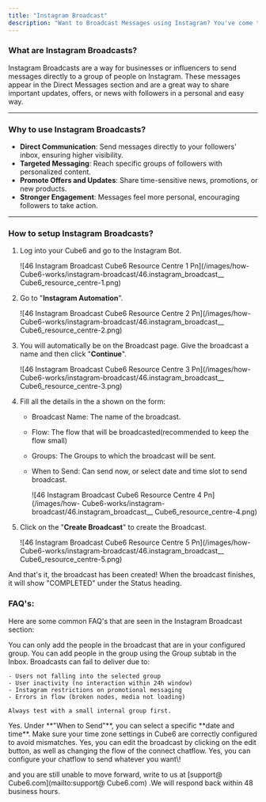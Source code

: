 ```yaml
---
title: "Instagram Broadcast"
description: "Want to Broadcast Messages using Instagram? You've come to the right spot."
---
```


### **What are Instagram Broadcasts?**

Instagram Broadcasts are a way for businesses or influencers to send messages directly to a group of people on Instagram. These messages appear in the Direct Messages section and are a great way to share important updates, offers, or news with followers in a personal and easy way.

---

### **Why to use Instagram Broadcasts?**

- **Direct Communication**: Send messages directly to your followers' inbox, ensuring higher visibility.
- **Targeted Messaging**: Reach specific groups of followers with personalized content.
- **Promote Offers and Updates**: Share time-sensitive news, promotions, or new products.
- **Stronger Engagement**: Messages feel more personal, encouraging followers to take action.

---

### **How to setup Instagram Broadcasts?**

1. Log into your  Cube6 and go to the Instagram Bot.

   ![46 Instagram Broadcast  Cube6 Resource Centre 1 Pn](/images/how- Cube6-works/instagram-broadcast/46.instagram_broadcast__ Cube6_resource_centre-1.png)
2. Go to "**Instagram Automation**".

   ![46 Instagram Broadcast  Cube6 Resource Centre 2 Pn](/images/how- Cube6-works/instagram-broadcast/46.instagram_broadcast__ Cube6_resource_centre-2.png)
3. You will automatically be on the Broadcast page. Give the broadcast a name and then click "**Continue**".

   ![46 Instagram Broadcast  Cube6 Resource Centre 3 Pn](/images/how- Cube6-works/instagram-broadcast/46.instagram_broadcast__ Cube6_resource_centre-3.png)
4. Fill all the details in the a shown on the form:
   - Broadcast Name: The name of the broadcast.
   - Flow: The flow that will be broadcasted(recommended to keep the flow small)
   - Groups: The Groups to which the broadcast will be sent.
   - When to Send: Can send now, or select date and time slot to send broadcast.

     ![46 Instagram Broadcast  Cube6 Resource Centre 4 Pn](/images/how- Cube6-works/instagram-broadcast/46.instagram_broadcast__ Cube6_resource_centre-4.png)
5. Click on the "**Create Broadcast**" to create the Broadcast.

   ![46 Instagram Broadcast  Cube6 Resource Centre 5 Pn](/images/how- Cube6-works/instagram-broadcast/46.instagram_broadcast__ Cube6_resource_centre-5.png)

And that's it, the broadcast has been created\! When the broadcast finishes, it will show "COMPLETED" under the Status heading.

### **FAQ's:**

Here are some common FAQ's that are seen in the Instagram Broadcast section:

<AccordionGroup>
  <Accordion title="Can I send a broadcast to all my followers?">
    You can only add the people in the broadcast that are in your configured group. You can add people in the group using the Group subtab in the Inbox.
  </Accordion>
  <Accordion title="Why is my broadcast not being delivered to some users?">
    Broadcasts can fail to deliver due to:

    - Users not falling into the selected group
    - User inactivity (no interaction within 24h window)
    - Instagram restrictions on promotional messaging
    - Errors in flow (broken nodes, media not loading)

    Always test with a small internal group first.
  </Accordion>
  <Accordion title="Can I schedule a bradcast to a later time?">
    Yes. Under **"When to Send"**, you can select a specific **date and time**. Make sure your time zone settings in  Cube6 are correctly configured to avoid mismatches.
  </Accordion>
  <Accordion title="Can I edit broadcast after creating it?">
    Yes, you can edit the broadcast by clicking on the edit button, as well as changing the flow of the connect chatflow.
  </Accordion>
  <Accordion title="Can I send broadcasts with images, buttons and carousels?">
    Yes, you can configure your chatflow to send whatever you want\!
  </Accordion>
</AccordionGroup>

   and you are still unable to move forward, write to us at  [support@ Cube6.com](mailto:support@ Cube6.com) .We will respond back within 48 business hours.